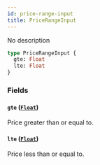 ```yaml
---
id: price-range-input
title: PriceRangeInput
---
```


No description

```graphql
type PriceRangeInput {
  gte: Float
  lte: Float
}
```

### Fields

#### `gte` ([`Float`](/docs/developer/api-reference/scalars/float))

Price greater than or equal to.

#### `lte` ([`Float`](/docs/developer/api-reference/scalars/float))

Price less than or equal to.
